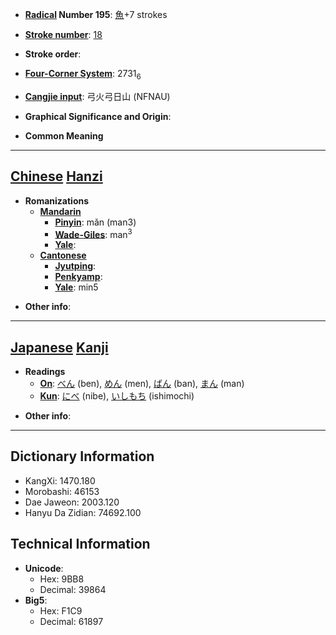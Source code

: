* '''[[Wiktionary:Chinese radical index| Radical]] Number 195''': [[Wiktionary:Chinese radical index 魚|魚]]+7 strokes

* '''[[Wiktionary:Chinese total strokes index|Stroke number]]''': [[Wiktionary:Chinese total strokes index 18|18]]

* '''Stroke order''': 

* '''[[Wiktionary:Chinese four corner index|Four-Corner System]]''': 2731<sub>6</sub>

* '''[[Wiktionary:Chinese Cangjie index|Cangjie input]]''': 弓火弓日山 (NFNAU)

* '''Graphical Significance and Origin''': 

* '''Common Meaning'''

----

== [[Chinese]] [[Hanzi]] ==

* '''Romanizations'''
** '''[[Mandarin]]'''
*** '''[[Pinyin]]''': mǎn (man3)
*** '''[[Wade-Giles]]''': man<sup>3</sup>
*** '''[[Yale]]''': 
** '''[[Cantonese]]'''
*** '''[[Jyutping]]''':
*** '''[[Penkyamp]]''': 
*** '''[[Yale]]''': min5

* '''Other info''': 

----

== [[Japanese]] [[Kanji]] ==

* '''Readings'''
** '''[[On]]''': [[べん]] (ben), [[めん]] (men), [[ばん]] (ban), [[まん]] (man)
** '''[[Kun]]''': [[にべ]] (nibe), [[いしもち]] (ishimochi)

* '''Other info''':  

----

== Dictionary Information ==

* KangXi: 1470.180
* Morobashi: 46153
* Dae Jaweon: 2003.120
* Hanyu Da Zidian: 74692.100

== Technical Information ==

* '''Unicode''':
** Hex: 9BB8
** Decimal: 39864
* '''Big5''':
** Hex: F1C9
** Decimal: 61897